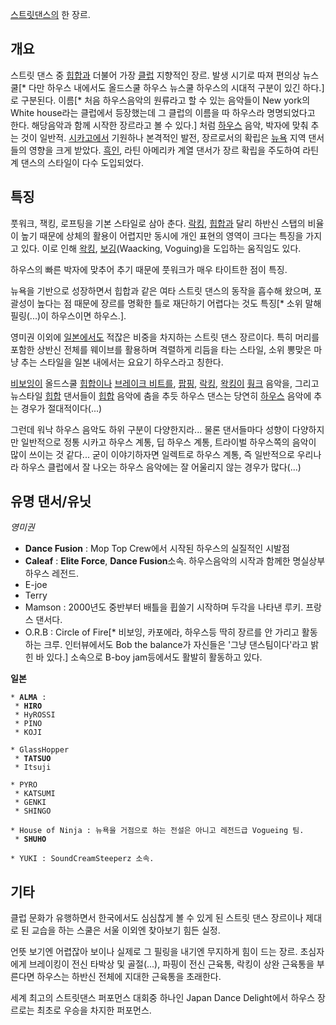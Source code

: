 [[스트릿댄스]]의 한 장르. 

== 개요 ==

스트릿 댄스 중 [[힙합]]과 더불어 가장 [[클럽]] 지향적인 장르. 발생 시기로 따져 편의상 뉴스쿨[* 다만 하우스 내에서도 올드스쿨 하우스 뉴스쿨 하우스의 시대적 구분이 있긴 하다.]로 구분된다. 이름[* 처음 하우스음악의 원류라고 할 수 있는 음악들이 New york의 White house라는 클럽에서 등장했는데 그 클럽의 이름을 따 하우스라 명명되었다고 한다. 해당음악과 함께 시작한 장르라고 볼 수 있다.] 처럼 [[하우스]] 음악, 박자에 맞춰 추는 것이 일반적. [[시카고]]에서 기원하나 본격적인 발전, 장르로서의 확립은 [[뉴욕]] 지역 댄서들의 영향을 크게 받았다. [[흑인]], 라틴 아메리카 계열 댄서가 장르 확립을 주도하여 라틴계 댄스의 스타일이 다수 도입되었다. 

== 특징 == 

풋워크, 잭킹, 로프팅을 기본 스타일로 삼아 춘다. [[락킹]], [[힙합]]과 달리 하반신 스탭의 비율이 높기 때문에 상체의 활용이 어렵지만 동시에 개인 표현의 영역이 크다는 특징을 가지고 있다. 이로 인해 [[왁킹]], [[보깅]](Waacking, Voguing)을 도입하는 움직임도 있다. 

하우스의 빠른 박자에 맞추어 추기 때문에 풋워크가 매우 타이트한 점이 특징. 

뉴욕을 기반으로 성장하면서 힙합과 같은 여타 스트릿 댄스의 동작을 흡수해 왔으며, 포괄성이 높다는 점 때문에 장르를 명확한 틀로 재단하기 어렵다는 것도 특징[* 소위 말해 필링(...)이 하우스이면 하우스.].

영미권 이외에 [[일본]]에서도 적잖은 비중을 차지하는 스트릿 댄스 장르이다. 특히 머리를 포함한 상반신 전체를 웨이브를 활용하며 격렬하게 리듬을 타는 스타일, 소위 뽕맞은 마냥 추는 스타일을 일본 내에서는 요요기 하우스라고 칭한다. 

[[비보잉]]이 올드스쿨 [[힙합]]이나 [[브레이크 비트]]를, [[팝핑]], [[락킹]], [[왁킹]]이 [[훵크]] 음악을, 그리고 뉴스타일 [[힙합]] 댄서들이 [[힙합]] 음악에 춤을 추듯 하우스 댄스는 당연히 [[하우스]] 음악에 추는 경우가 절대적이다(...) 

그런데 워낙 하우스 음악도 하위 구분이 다양한지라... 물론 댄서들마다 성향이 다양하지만 일반적으로 정통 시카고 하우스 계통, 딥 하우스 계통, 트라이벌 하우스쪽의 음악이 많이 쓰이는 것 같다... 굳이 이야기하자면 일렉트로 하우스 계통, 즉 일반적으로 우리나라 하우스 클럽에서 잘 나오는 하우스 음악에는 잘 어울리지 않는 경우가 많다(...)

== 유명 댄서/유닛 ==

''영미권''  
* '''Dance Fusion''' : Mop Top Crew에서 시작된 하우스의 실질적인 시발점
* '''Caleaf''' : '''Elite Force''', '''Dance Fusion'''소속. 하우스음악의 시작과 함께한 명실상부 하우스 레전드.
* E-joe
* Terry
* Mamson : 2000년도 중반부터 배틀을 휩쓸기 시작하며 두각을 나타낸 루키. 프랑스 댄서다.
* O.R.B : Circle of Fire[* 비보잉, 카포에라, 하우스등 딱히 장르를 안 가리고 활동하는 크루. 인터뷰에서도 Bob the balance가 자신들은 '그냥 댄스팀이다'라고 밝힌 바 있다.] 소속으로 B-boy jam등에서도 활발히 활동하고 있다.

'''일본'''

 * '''ALMA''' : 
  * '''HIRO'''
  * HyROSSI
  * PINO
  * KOJI

 * GlassHopper 
  * '''TATSUO''' 
  * Itsuji 

 * PYRO
  * KATSUMI
  * GENKI
  * SHINGO

 * House of Ninja : 뉴욕을 거점으로 하는 전설은 아니고 레전드급 Vogueing 팀.
  * '''SHUHO'''

 * YUKI : SoundCreamSteeperz 소속. 

== 기타 ==

클럽 문화가 유행하면서 한국에서도 심심찮게 볼 수 있게 된 스트릿 댄스 장르이나 제대로 된 교습을 하는 스쿨은 서울 이외엔 찾아보기 힘든 실정. 

언뜻 보기엔 어렵잖아 보이나 실제로 그 필링을 내기엔 무지하게 힘이 드는 장르. 초심자에게 브레이킹이 전신 타박상 및 골절(...), 파핑이 전신 근육통, 락킹이 상완 근육통을 부른다면 하우스는 하반신 전체에 지대한 근육통을 초래한다. 


{{{#!html

<iframe width="420" height="315" src="http://www.youtube.com/embed/SKg2LcavVnM" frameborder="0" allowfullscreen></iframe>

}}}

세계 최고의 스트릿댄스 퍼포먼스 대회중 하나인 Japan Dance Delight에서 하우스 장르로는 최초로 우승을 차지한 퍼포먼스.
